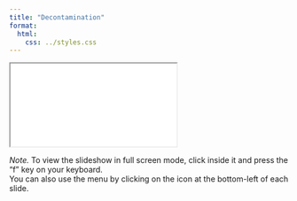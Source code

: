 ```yaml
---
title: "Decontamination"
format:
  html:
    css: ../styles.css
---
```


<iframe class="slide-deck" src="./rabo_09_decon.html" title="Decon Slides">
</iframe>

*Note.* To view the slideshow in full screen mode, click inside it and press the "f" key on your keyboard.<br />
You can also use the menu by clicking on the icon at the bottom-left of each slide.
